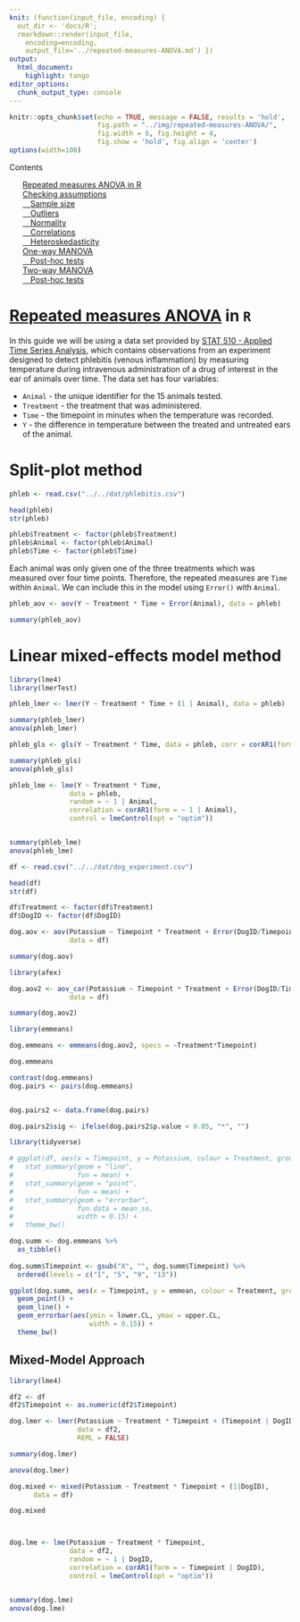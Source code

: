 ```yaml
---
knit: (function(input_file, encoding) {
  out_dir <- 'docs/R';
  rmarkdown::render(input_file,
    encoding=encoding,
    output_file='../repeated-measures-ANOVA.md') })
output:
  html_document:
    highlight: tango
editor_options:
  chunk_output_type: console
---
```


```r
knitr::opts_chunk$set(echo = TRUE, message = FALSE, results = 'hold',
                      fig.path = "../img/repeated-measures-ANOVA/",
                      fig.width = 6, fig.height = 4,
                      fig.show = 'hold', fig.align = 'center')
options(width=100)
```

<!-- TABLE OF CONTENTS -->
<aside>
  <div id="toc_container">
  <p class="toc_title">Contents</p>
  <ul class="toc_list">
    <a href="#repeated-measures-anova-in-r">Repeated measures ANOVA in R</a><br>
    <a href="#checking-assumptions">Checking assumptions</a><br>
       <a href="#sample-size">&emsp;Sample size</a><br>
       <a href="#outliers">&emsp;Outliers</a><br>
       <a href="#normality">&emsp;Normality</a><br>
       <a href="#correlations">&emsp;Correlations</a><br>
       <a href="#heteroskedasticity">&emsp;Heteroskedasticity</a><br>
    <a href="#one-way-manova">One-way MANOVA</a><br>
      <a href="#post-hoc-tests">&emsp;Post-hoc tests</a><br>
    <a href="#two-way-manova">Two-way MANOVA</a><br>
      <a href="#post-hoc2">&emsp;Post-hoc tests</a><br>
  </ul>
  </div>
</aside>

# [Repeated measures ANOVA](https://repub.github.io/DLC_statistical_guides/docs/Info/repeated-measures-ANOVA) in `R`

In this guide we will be using a data set provided by [STAT 510 - Applied Time Series Analysis](https://online.stat.psu.edu/stat510/lesson/10/10.1), which contains observations from an experiment designed to detect phlebitis (venous inflammation) by measuring temperature during intravenous administration of a drug of interest in the ear of animals over time.  The data set has four variables:

* `Animal` - the unique identifier for the 15 animals tested.
* `Treatment` - the treatment that was administered.
* `Time` - the timepoint in minutes when the temperature was recorded.
* `Y` - the difference in temperature between the treated and untreated ears of the animal.

<!-- Convert treatment to factor  -->

<!-- ```{r} -->
<!-- library(tidyverse) -->

<!-- phleb <- phleb %>% -->
<!--   mutate(Treatment = recode_factor(Treatment, -->
<!--                                    `1` = "drug", -->
<!--                                    `2` = "carrier", -->
<!--                                    `3` = "saline")) -->
<!-- phleb -->

<!-- write_csv(phleb, "../../dat/phlebitis.csv") -->
<!-- ``` -->

# Split-plot method

```r
phleb <- read.csv("../../dat/phlebitis.csv")

head(phleb)
str(phleb)
```

```r
phleb$Treatment <- factor(phleb$Treatment)
phleb$Animal <- factor(phleb$Animal)
phleb$Time <- factor(phleb$Time)
```



Each animal was only given one of the three treatments which was measured over four time points.  Therefore, the repeated measures are `Time` within `Animal`.  We can include this in the model using `Error()` with `Animal`.

```r
phleb_aov <- aov(Y ~ Treatment * Time + Error(Animal), data = phleb)

summary(phleb_aov)
```




# Linear mixed-effects model method

```r
library(lme4)
library(lmerTest)
```

```r
phleb_lmer <- lmer(Y ~ Treatment * Time + (1 | Animal), data = phleb)

summary(phleb_lmer)
anova(phleb_lmer)
```

```r
phleb_gls <- gls(Y ~ Treatment * Time, data = phleb, corr = corAR1(form = ~ 1 | Animal))

summary(phleb_gls)
anova(phleb_gls)
```

```r
phleb_lme <- lme(Y ~ Treatment * Time,
               data = phleb,
               random = ~ 1 | Animal,
               correlation = corAR1(form = ~ 1 | Animal),
               control = lmeControl(opt = "optim"))


summary(phleb_lme)
anova(phleb_lme)
```













```r
df <- read.csv("../../dat/dog_experiment.csv")

head(df)
str(df)
```

```r
df$Treatment <- factor(df$Treatment)
df$DogID <- factor(df$DogID)
```


```r
dog.aov <- aov(Potassium ~ Timepoint * Treatment + Error(DogID/Timepoint),
               data = df)

summary(dog.aov)

library(afex)

dog.aov2 <- aov_car(Potassium ~ Timepoint * Treatment + Error(DogID/Timepoint),
               data = df)

summary(dog.aov2)
```

```r
library(emmeans)

dog.emmeans <- emmeans(dog.aov2, specs = ~Treatment*Timepoint)

dog.emmeans

contrast(dog.emmeans)
dog.pairs <- pairs(dog.emmeans)


dog.pairs2 <- data.frame(dog.pairs)

dog.pairs2$sig <- ifelse(dog.pairs2$p.value < 0.05, "*", "")
```



```r
library(tidyverse)

# ggplot(df, aes(x = Timepoint, y = Potassium, colour = Treatment, group = Treatment)) +
#   stat_summary(geom = "line",
#                fun = mean) +
#   stat_summary(geom = "point",
#                fun = mean) +
#   stat_summary(geom = "errorbar",
#                fun.data = mean_se,
#                width = 0.15) +
#   theme_bw()

dog.summ <- dog.emmeans %>%
  as_tibble()
  
dog.summ$Timepoint <- gsub("X", "", dog.summ$Timepoint) %>%
  ordered(levels = c("1", "5", "9", "13"))

ggplot(dog.summ, aes(x = Timepoint, y = emmean, colour = Treatment, group = Treatment)) +
  geom_point() +
  geom_line() +
  geom_errorbar(aes(ymin = lower.CL, ymax = upper.CL,
                    width = 0.15)) +
  theme_bw()
```


## Mixed-Model Approach

```r
library(lme4)

df2 <- df
df2$Timepoint <- as.numeric(df2$Timepoint)

dog.lmer <- lmer(Potassium ~ Treatment * Timepoint + (Timepoint | DogID),
                 data = df2,
                 REML = FALSE)

summary(dog.lmer)

anova(dog.lmer)

dog.mixed <- mixed(Potassium ~ Treatment * Timepoint + (1|DogID),
      data = df)

dog.mixed



dog.lme <- lme(Potassium ~ Treatment * Timepoint,
               data = df2,
               random = ~ 1 | DogID,
               correlation = corAR1(form = ~ Timepoint | DogID),
               control = lmeControl(opt = "optim"))


summary(dog.lme)
anova(dog.lme)

```


